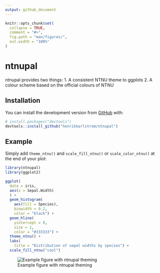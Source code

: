 ```yaml
---
output: github_document
---
```


<!-- README.md is generated from README.Rmd. Please edit that file -->

```r
knitr::opts_chunk$set(
  collapse = TRUE,
  comment = "#>",
  fig.path = "man/figures/",
  out.width = "100%"
)
```

# ntnupal

<!-- badges: start -->
<!-- badges: end -->

ntnupal provides two things:
1. A consistent NTNU theme to ggplots
2. A colour scheme based on the official colours of NTNU


## Installation

You can install the development version from [GitHub](https://github.com/) with:

``` r
# install.packages("devtools")
devtools::install_github("henrikkarlstrom/ntnupal")
```
## Example

Simply add `theme_ntnu()` and `scale_fill_ntnu()` or `scale_color_ntnu()` at the end of your plot:

```r
library(ntnupal)
library(ggplot2)

ggplot(
  data = iris, 
  aes(x = Sepal.Width)
  ) + 
  geom_histogram(
    aes(fill = Species), 
    binwidth = 0.2, 
    color = "black") + 
  geom_hline(
    yintercept = 0, 
    size = 1, 
    color = "#333333") + 
  theme_ntnu() + 
  labs(
    title = "Distribution of sepal widths by species") + 
  scale_fill_ntnu("cool")

```

![Example figure with ntnupal theming](example.png)